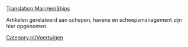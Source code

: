 [[Translation:Main/en/Ships]]

Artikelen gerelateerd aan schepen, havens en scheepsmanagement zijn hier opgenomen.
[[Category:nl/Voertuigen]]

{{nl/Artikel principaal}}